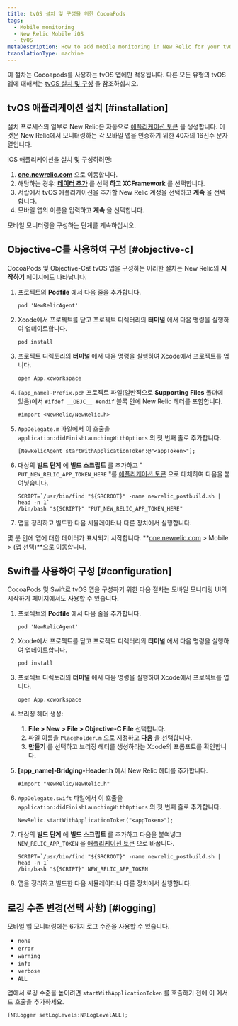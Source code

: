 ```yaml
---
title: tvOS 설치 및 구성을 위한 CocoaPods
tags:
  - Mobile monitoring
  - New Relic Mobile iOS
  - tvOS
metaDescription: How to add mobile monitoring in New Relic for your tvOS applications using Cocoapods.
translationType: machine
---
```


이 절차는 Cocoapods를 사용하는 tvOS 앱에만 적용됩니다. 다른 모든 유형의 tvOS 앱에 대해서는 [tvOS 설치 및 구성](/docs/mobile-monitoring/new-relic-mobile-ios/get-started/tvos-installation-configuration) 을 참조하십시오.

## tvOS 애플리케이션 설치 [#installation]

설치 프로세스의 일부로 New Relic은 자동으로 [애플리케이션 토큰](/docs/mobile-apps/viewing-your-application-token) 을 생성합니다. 이것은 New Relic에서 모니터링하는 각 모바일 앱을 인증하기 위한 40자의 16진수 문자열입니다.

iOS 애플리케이션을 설치 및 구성하려면:

1. **[one.newrelic.com](https://one.newrelic.com/all-capabilities)** 으로 이동합니다.
2. 해당하는 경우: **[데이터 추가](https://one.newrelic.com/launcher/nr1-core.home?pane=eyJuZXJkbGV0SWQiOiJucjEtY29yZS5ob21lLXNjcmVlbiJ9&cards%5B0%5D=eyJuZXJkbGV0SWQiOiJ0dWNzb24ucGxnLWluc3RydW1lbnQtZXZlcnl0aGluZyJ9)** 를 선택 **하고 XCFramework** 를 선택합니다.
3. 서랍에서 tvOS 애플리케이션을 추가할 New Relic 계정을 선택하고 **계속** 을 선택합니다.
4. 모바일 앱의 이름을 입력하고 **계속** 을 선택합니다.

모바일 모니터링을 구성하는 단계를 계속하십시오.

## Objective-C를 사용하여 구성 [#objective-c]

CocoaPods 및 Objective-C로 tvOS 앱을 구성하는 이러한 절차는 New Relic의 **시작하기** 페이지에도 나타납니다.

1. 프로젝트의 **Podfile** 에서 다음 줄을 추가합니다.

   ```
   pod 'NewRelicAgent'
   ```

2. Xcode에서 프로젝트를 닫고 프로젝트 디렉터리의 **터미널** 에서 다음 명령을 실행하여 업데이트합니다.

   ```
   pod install
   ```

3. 프로젝트 디렉토리의 **터미널** 에서 다음 명령을 실행하여 Xcode에서 프로젝트를 엽니다.

   ```
   open App.xcworkspace
   ```

4. `[app_name]-Prefix.pch` 프로젝트 파일(일반적으로 **Supporting Files** 폴더에 있음)에서 `#ifdef __OBJC__ #endif` 블록 안에 New Relic 헤더를 포함합니다.

   ```
   #import <NewRelic/NewRelic.h>
   ```

5. `AppDelegate.m` 파일에서 이 호출을 `application:didFinishLaunchingWithOptions` 의 첫 번째 줄로 추가합니다.

   ```
   [NewRelicAgent startWithApplicationToken:@"<appToken>"];
   ```

6. 대상의 **빌드 단계** 에 **빌드 스크립트** 를 추가하고 " `PUT_NEW_RELIC_APP_TOKEN_HERE` "를 [애플리케이션 토큰](/docs/mobile-apps/viewing-your-application-token) 으로 대체하여 다음을 붙여넣습니다.

   ```
   SCRIPT=`/usr/bin/find "${SRCROOT}" -name newrelic_postbuild.sh | head -n 1`
   /bin/bash "${SCRIPT}" "PUT_NEW_RELIC_APP_TOKEN_HERE"
   ```

7. 앱을 정리하고 빌드한 다음 시뮬레이터나 다른 장치에서 실행합니다.

몇 분 안에 앱에 대한 데이터가 표시되기 시작합니다. **[one.newrelic.com](https://one.newrelic.com/all-capabilities) > Mobile > (앱 선택)**으로 이동합니다.

## Swift를 사용하여 구성 [#configuration]

CocoaPods 및 Swift로 tvOS 앱을 구성하기 위한 다음 절차는 모바일 모니터링 UI의 시작하기 페이지에서도 사용할 수 있습니다.

1. 프로젝트의 **Podfile** 에서 다음 줄을 추가합니다.

   ```
   pod 'NewRelicAgent'
   ```

2. Xcode에서 프로젝트를 닫고 프로젝트 디렉터리의 **터미널** 에서 다음 명령을 실행하여 업데이트합니다.

   ```
   pod install
   ```

3. 프로젝트 디렉토리의 **터미널** 에서 다음 명령을 실행하여 Xcode에서 프로젝트를 엽니다.

   ```
   open App.xcworkspace
   ```

4. 브리징 헤더 생성:

   1. **File > New > File > Objective-C File** 선택합니다.
   2. 파일 이름을 `Placeholder.m` 으로 지정하고 **다음** 을 선택합니다.
   3. **만들기** 를 선택하고 브리징 헤더를 생성하라는 Xcode의 프롬프트를 확인합니다.

5. **\[app_name]-Bridging-Header.h** 에서 New Relic 헤더를 추가합니다.

   ```
   #import "NewRelic/NewRelic.h"
   ```

6. `AppDelegate.swift` 파일에서 이 호출을 `application:didFinishLaunchingWithOptions` 의 첫 번째 줄로 추가합니다.

   ```
   NewRelic.startWithApplicationToken("<appToken>");
   ```

7. 대상의 **빌드 단계** 에 **빌드 스크립트** 를 추가하고 다음을 붙여넣고 `NEW_RELIC_APP_TOKEN` 을 [애플리케이션 토큰](/docs/mobile-apps/viewing-your-application-token) 으로 바꿉니다.

   ```
   SCRIPT=`/usr/bin/find "${SRCROOT}" -name newrelic_postbuild.sh | head -n 1`
   /bin/bash "${SCRIPT}" NEW_RELIC_APP_TOKEN
   ```

8. 앱을 정리하고 빌드한 다음 시뮬레이터나 다른 장치에서 실행합니다.

## 로깅 수준 변경(선택 사항) [#logging]

모바일 앱 모니터링에는 6가지 로그 수준을 사용할 수 있습니다.

* `none`
* `error`
* `warning`
* `info`
* `verbose`
* `ALL`

앱에서 로깅 수준을 높이려면 `startWithApplicationToken` 를 호출하기 전에 이 메서드 호출을 추가하세요.

```
[NRLogger setLogLevels:NRLogLevelALL];
```